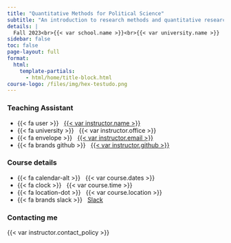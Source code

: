 ```yaml
---
title: "Quantitative Methods for Political Science"
subtitle: "An introduction to research methods and quantitative research in political science."
details: |
  Fall 2023<br>{{< var school.name >}}<br>{{< var university.name >}}
sidebar: false
toc: false
page-layout: full
format: 
  html:
    template-partials: 
      - html/home/title-block.html
course-logo: /files/img/hex-testudo.png
---
```


::: home
::: {.grid .course-details}
::: {.g-col-12 .g-col-sm-6 .g-col-md-4}
### Teaching Assistant

-   {{< fa user >}}   [{{< var instructor.name >}}](%7B%7B%3C%20var%20instructor.url%20%3E%7D%7D)
-   {{< fa university >}}   {{< var instructor.office >}}
-   {{< fa envelope >}}   <a href="mailto:{{< var instructor.email >}}">{{< var instructor.email >}}</a>
-   {{< fa brands github >}}   [{{< var instructor.github >}}](https://github.com/hgoers)
:::

::: {.g-col-12 .g-col-sm-6 .g-col-md-4}
### Course details

-   {{< fa calendar-alt >}}   {{< var course.dates >}}
-   {{< fa clock >}}   {{< var course.time >}}
-   {{< fa location-dot >}}   {{< var course.location >}}
-   {{< fa brands slack >}}   [Slack](%7B%7B%3C%20var%20course.slack%20%3E%7D%7D)
:::

::: {.g-col-12 .g-col-md-4 .contact-policy}
### Contacting me

{{< var instructor.contact_policy >}}
:::
:::
:::
